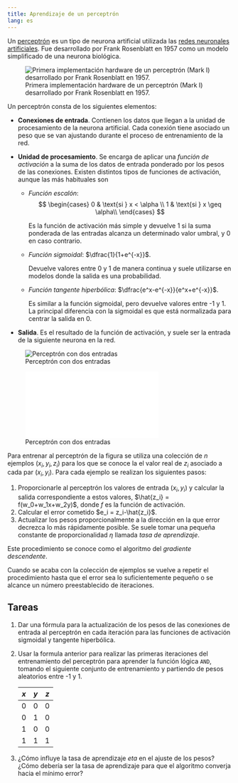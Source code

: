 ```yaml
---
title: Aprendizaje de un perceptrón
lang: es
---
```


Un [perceptrón](https://es.wikipedia.org/wiki/Perceptr%C3%B3n) es un tipo de neurona artificial utilizada las [redes neuronales artificiales](https://es.wikipedia.org/wiki/Red_neuronal_artificial). Fue desarrollado por Frank Rosenblatt en 1957 como un modelo simplificado de una neurona biológica.

![Primera implementación hardware de un perceptrón (Mark I) desarrollado por Frank Rosenblatt en 1957.](img/perceptron/perceptron-mark-1.jpeg)

Un perceptrón consta de los siguientes elementos:

-   **Conexiones de entrada**. Contienen los datos que llegan a la unidad de procesamiento de la neurona artificial. Cada conexión tiene asociado un peso que se van ajustando durante el proceso de entrenamiento de la red.

-   **Unidad de procesamiento**. Se encarga de aplicar una *función de activación* a la suma de los datos de entrada ponderado por los pesos de las conexiones. Existen distintos tipos de funciones de activación, aunque las más habituales son

    -   *Función escalón*: $$
          \begin{cases}
          0 & \text{si } x < \alpha \\
          1 & \text{si } x \geq \alpha\\
          \end{cases} 
          $$

        Es la función de activación más simple y devuelve 1 si la suma ponderada de las entradas alcanza un determinado valor umbral, y 0 en caso contrario.

    -   *Función sigmoidal*: $\dfrac{1}{1+e^{-x}}$.

        Devuelve valores entre 0 y 1 de manera continua y suele utilizarse en modelos donde la salida es una probabilidad.

    -   *Función tangente hiperbólica*: $\dfrac{e^x-e^{-x}}{e^x+e^{-x}}$.

        Es similar a la función sigmoidal, pero devuelve valores entre -1 y 1. La principal diferencia con la sigmoidal es que está normalizada para centrar la salida en 0.

-   **Salida**. Es el resultado de la función de activación, y suele ser la entrada de la siguiente neurona en la red.

::: {.content-visible when-format="html"}
![Perceptrón con dos entradas](img/perceptron/perceptron.png)
:::

::: {.content-visible unless-format="html"}
![Perceptrón con dos entradas](img/perceptron/perceptron.pdf)
:::

Para entrenar al perceptrón de la figura se utiliza una colección de $n$ ejemplos $(x_i,y_i,z_i)$ para los que se conoce la el valor real de $z_i$ asociado a cada par $(x_i,y_i)$. Para cada ejemplo se realizan los siguientes pasos:

1.  Proporcionarle al perceptrón los valores de entrada $(x_i,y_i)$ y calcular la salida correspondiente a estos valores, $\hat{z_i} = f(w_0+w_1x+w_2y)$, donde $f$ es la función de activación.
2.  Calcular el error cometido $e_i = z_i-\hat{z_i}$.
3.  Actualizar los pesos proporcionalmente a la dirección en la que error decrezca lo más rápidamente posible. Se suele tomar una pequeña constante de proporcionalidad $\eta$ llamada *tasa de aprendizaje*.

Este procedimiento se conoce como el algoritmo del *gradiente descendente*.

Cuando se acaba con la colección de ejemplos se vuelve a repetir el procedimiento hasta que el error sea lo suficientemente pequeño o se alcance un número preestablecido de iteraciones.

## Tareas

1.  Dar una fórmula para la actualización de los pesos de las conexiones de entrada al perceptrón en cada iteración para las funciones de activación sigmoidal y tangente hiperbólica.

2.  Usar la formula anterior para realizar las primeras iteraciones del entrenamiento del perceptrón para aprender la función lógica `AND`, tomando el siguiente conjunto de entrenamiento y partiendo de pesos aleatorios entre -1 y 1.

    | $x$ | $y$ | $z$ |
    |:---:|:---:|:---:|
    |  0  |  0  |  0  |
    |  0  |  1  |  0  |
    |  1  |  0  |  0  |
    |  1  |  1  |  1  |

3.  ¿Cómo influye la tasa de aprendizaje $eta$ en el ajuste de los pesos? ¿Cómo debería ser la tasa de aprendizaje para que el algoritmo converja hacia el mínimo error?